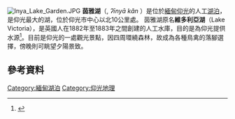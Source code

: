 {{Infobox lake
 | name = 茵雅湖
| native_name        = <small>{{my|အင်းလျားကန်}}</small>
| native_name_lang   = my
 | image = Inya Lake 02.jpg
 | caption = 
 | image_bathymetry = 
 | caption_bathymetry = 
 | location = [[仰光|仰光]]
 | coords = {{coord|16|50|12.38|N|96|8|42.78|E|region:MM_type:waterbody|display=inline,title}}
 | type = [[水庫|水庫]]
 | inflow = 
 | outflow = 
 | basin_countries = {{MYA}}
 | length = 
 | width = 
 | area = 
 | depth = 
 | max-depth = 
 | volume = 
 | cities = 
}}

[[File:Inya_Lake_Garden.JPG|thumb]]
'''茵雅湖'''（{{lang-my|အင်းလျားကန်}}, ''ʔīnyā kǎn'' {{IPA-my|ʔíɰ̃já kàɰ̃|}}）是位於[[緬甸|緬甸]][[仰光|仰光]]的人工[[湖泊|湖泊]]，是仰光最大的湖，位於仰光市中心以北10公里處。
茵雅湖原名'''維多利亞湖'''（Lake Victoria），是英國人在1882年至1883年之間創建的人工水庫，目的是為仰光提供水源<ref name="trans">{{cite book | title=Transactions of the Seventh International Congress of Hygiene and Demography| url=https://archive.org/details/transactionssev00thgoog|year=1892| publisher=Eyre and Spottiswoode | location=  }}</ref>。目前是仰光的一處觀光景點，因四周環繞森林，故成為各種鳥禽的落腳選擇，傍晚則可眺望夕陽景致。

==參考資料==
{{reflist}}

{{Commons category|Inya Lake}}
[[Category:緬甸湖泊|Category:緬甸湖泊]]
[[Category:仰光地理|Category:仰光地理]]